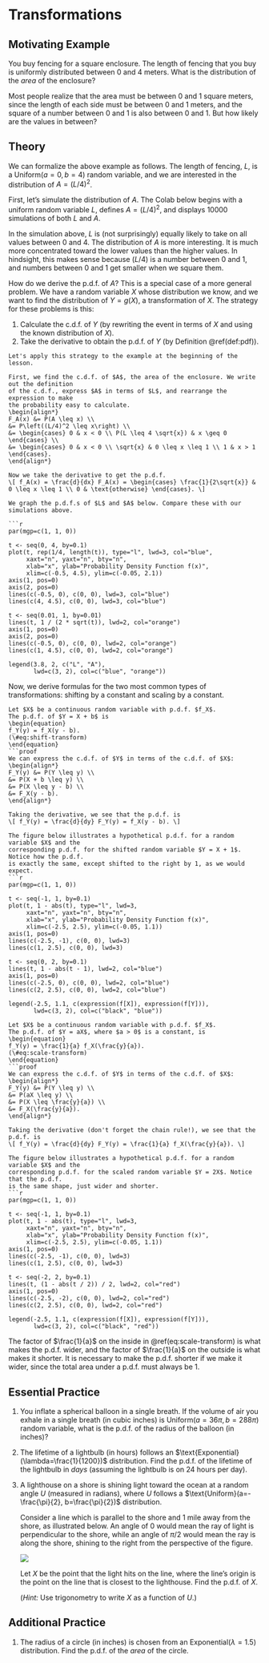 # Transformations {#transformations}

## Motivating Example {-}

You buy fencing for a square enclosure. The length of fencing that you buy is uniformly distributed between 
0 and 4 meters. What is the distribution of the *area* of the enclosure?

Most people realize that the area must be between 0 and 1 square meters, 
since the length of each side must be between 0 and 1 meters, and 
the square of a number between 0 and 1 is also between 0 and 1. But how likely 
are the values in between?

## Theory {-}

We can formalize the above example as follows. The length of fencing, $L$, is a 
$\text{Uniform}(a=0, b=4)$ random variable, and we are interested in the 
distribution of $A = (L/4)^2$.

First, let's simulate the distribution of $A$. The Colab below begins with a 
uniform random variable $L$, defines $A = (L / 4)^2$, and displays 10000 simulations of 
both $L$ and $A$.

<script src="https://gist.github.com/dlsun/952e02f66b471c7f368c74755b05b8a3.js"></script>

In the simulation above, $L$ is (not surprisingly) equally likely to take on
all values between 0 and 4. The distribution of $A$ is more interesting. It is much 
more concentrated toward the lower values than the higher values. In hindsight, 
this makes sense because $(L / 4)$ is a number between 0 and 1, and numbers between 0 
and 1 get smaller when we square them.

How do we derive the p.d.f. of $A$? This is a special case of a more general problem. 
We have a random variable $X$ whose distribution we know, and we want to find the distribution of 
$Y = g(X)$, a transformation of $X$. The strategy for these problems is this:

1. Calculate the c.d.f. of $Y$ (by rewriting the event in terms of $X$ and using the known distribution of $X$).
2. Take the derivative to obtain the p.d.f. of $Y$ (by Definition \@ref(def:pdf)).

```example
Let's apply this strategy to the example at the beginning of the lesson.

First, we find the c.d.f. of $A$, the area of the enclosure. We write out the definition 
of the c.d.f., express $A$ in terms of $L$, and rearrange the expression to make 
the probability easy to calculate.
\begin{align*}
F_A(x) &= P(A \leq x) \\
&= P\left((L/4)^2 \leq x\right) \\
&= \begin{cases} 0 & x < 0 \\ P(L \leq 4 \sqrt{x}) & x \geq 0 \end{cases} \\
&= \begin{cases} 0 & x < 0 \\ \sqrt{x} & 0 \leq x \leq 1 \\ 1 & x > 1 \end{cases}.
\end{align*}

Now we take the derivative to get the p.d.f.
\[ f_A(x) = \frac{d}{dx} F_A(x) = \begin{cases} \frac{1}{2\sqrt{x}} & 0 \leq x \leq 1 \\ 0 & \text{otherwise} \end{cases}. \]

We graph the p.d.f.s of $L$ and $A$ below. Compare these with our simulations above.

```r
par(mgp=c(1, 1, 0))

t <- seq(0, 4, by=0.1)
plot(t, rep(1/4, length(t)), type="l", lwd=3, col="blue", 
     xaxt="n", yaxt="n", bty="n",
     xlab="x", ylab="Probability Density Function f(x)", 
     xlim=c(-0.5, 4.5), ylim=c(-0.05, 2.1))
axis(1, pos=0)
axis(2, pos=0)
lines(c(-0.5, 0), c(0, 0), lwd=3, col="blue")
lines(c(4, 4.5), c(0, 0), lwd=3, col="blue")

t <- seq(0.01, 1, by=0.01)
lines(t, 1 / (2 * sqrt(t)), lwd=2, col="orange")
axis(1, pos=0)
axis(2, pos=0)
lines(c(-0.5, 0), c(0, 0), lwd=2, col="orange")
lines(c(1, 4.5), c(0, 0), lwd=2, col="orange")

legend(3.8, 2, c("L", "A"),
       lwd=c(3, 2), col=c("blue", "orange"))
```

Now, we derive formulas for the two most common types of transformations: 
shifting by a constant and scaling by a constant.

```theorem
Let $X$ be a continuous random variable with p.d.f. $f_X$.
The p.d.f. of $Y = X + b$ is 
\begin{equation}
f_Y(y) = f_X(y - b). 
(\#eq:shift-transform)
\end{equation}
```proof
We can express the c.d.f. of $Y$ in terms of the c.d.f. of $X$:
\begin{align*}
F_Y(y) &= P(Y \leq y) \\
&= P(X + b \leq y) \\
&= P(X \leq y - b) \\
&= F_X(y - b).
\end{align*}

Taking the derivative, we see that the p.d.f. is 
\[ f_Y(y) = \frac{d}{dy} F_Y(y) = f_X(y - b). \]

The figure below illustrates a hypothetical p.d.f. for a random variable $X$ and the 
corresponding p.d.f. for the shifted random variable $Y = X + 1$. Notice how the p.d.f. 
is exactly the same, except shifted to the right by 1, as we would expect.
```r
par(mgp=c(1, 1, 0))

t <- seq(-1, 1, by=0.1)
plot(t, 1 - abs(t), type="l", lwd=3,
     xaxt="n", yaxt="n", bty="n",
     xlab="x", ylab="Probability Density Function f(x)", 
     xlim=c(-2.5, 2.5), ylim=c(-0.05, 1.1))
axis(1, pos=0)
lines(c(-2.5, -1), c(0, 0), lwd=3)
lines(c(1, 2.5), c(0, 0), lwd=3)

t <- seq(0, 2, by=0.1)
lines(t, 1 - abs(t - 1), lwd=2, col="blue")
axis(1, pos=0)
lines(c(-2.5, 0), c(0, 0), lwd=2, col="blue")
lines(c(2, 2.5), c(0, 0), lwd=2, col="blue")

legend(-2.5, 1.1, c(expression(f[X]), expression(f[Y])),
       lwd=c(3, 2), col=c("black", "blue"))
```


```theorem
Let $X$ be a continuous random variable with p.d.f. $f_X$.
The p.d.f. of $Y = aX$, where $a > 0$ is a constant, is 
\begin{equation} 
f_Y(y) = \frac{1}{a} f_X(\frac{y}{a}).
(\#eq:scale-transform)
\end{equation}
```proof
We can express the c.d.f. of $Y$ in terms of the c.d.f. of $X$:
\begin{align*}
F_Y(y) &= P(Y \leq y) \\
&= P(aX \leq y) \\
&= P(X \leq \frac{y}{a}) \\
&= F_X(\frac{y}{a}).
\end{align*}

Taking the derivative (don't forget the chain rule!), we see that the p.d.f. is 
\[ f_Y(y) = \frac{d}{dy} F_Y(y) = \frac{1}{a} f_X(\frac{y}{a}). \]

The figure below illustrates a hypothetical p.d.f. for a random variable $X$ and the 
corresponding p.d.f. for the scaled random variable $Y = 2X$. Notice that the p.d.f. 
is the same shape, just wider and shorter.
```r
par(mgp=c(1, 1, 0))

t <- seq(-1, 1, by=0.1)
plot(t, 1 - abs(t), type="l", lwd=3,
     xaxt="n", yaxt="n", bty="n",
     xlab="x", ylab="Probability Density Function f(x)", 
     xlim=c(-2.5, 2.5), ylim=c(-0.05, 1.1))
axis(1, pos=0)
lines(c(-2.5, -1), c(0, 0), lwd=3)
lines(c(1, 2.5), c(0, 0), lwd=3)

t <- seq(-2, 2, by=0.1)
lines(t, (1 - abs(t / 2)) / 2, lwd=2, col="red")
axis(1, pos=0)
lines(c(-2.5, -2), c(0, 0), lwd=2, col="red")
lines(c(2, 2.5), c(0, 0), lwd=2, col="red")

legend(-2.5, 1.1, c(expression(f[X]), expression(f[Y])),
       lwd=c(3, 2), col=c("black", "red"))
```
The factor of $\frac{1}{a}$ on the inside in 
\@ref(eq:scale-transform) is what makes the p.d.f. wider, and the factor of $\frac{1}{a}$ on the 
outside is what makes it shorter. It is necessary to make the p.d.f. shorter if we make it 
wider, since the total area under a p.d.f. must always be 1.



## Essential Practice {-}

1. You inflate a spherical balloon in a single breath. If the volume of air you exhale in a 
single breath (in cubic inches) is $\text{Uniform}(a=36\pi, b=288\pi)$ random variable, what 
is the p.d.f. of the radius of the balloon (in inches)?

2. The lifetime of a lightbulb (in hours) follows an 
$\text{Exponential}(\lambda=\frac{1}{1200})$ distribution. 
Find the p.d.f. of the lifetime of the lightbulb in _days_ 
(assuming the lightbulb is on 24 hours per day).

3. A lighthouse on a shore is shining light toward the ocean at a 
random angle $U$ (measured in radians), where $U$ follows a 
$\text{Uniform}(a=-\frac{\pi}{2}, b=\frac{\pi}{2})$ distribution.

    Consider a line which is parallel to the shore and 1 mile away from the 
shore, as illustrated below. An angle of 0 would mean the ray of 
light is perpendicular to the shore, while an angle of $\pi/2$ 
would mean the ray is along the shore, shining to the right 
from the perspective of the figure. 

    ![](https://github.com/dlsun/probability/blob/master/docs/bookdown-demo_files/figure-html/lighthouse.png?raw=true)

    Let $X$ be the point that the light hits on the line, where the 
    line's origin is the point on the line that is closest to the 
    lighthouse. Find the p.d.f. of $X$.

    (_Hint:_ Use trigonometry to write $X$ as a function of $U$.)

## Additional Practice {-}

1. The radius of a circle (in inches) is chosen from an 
$\text{Exponential}(\lambda=1.5)$ distribution. Find the 
p.d.f. of the _area_ of the circle.
